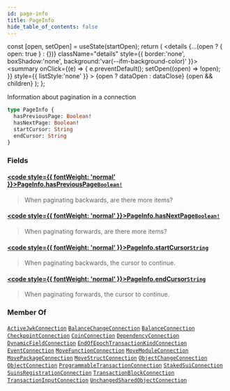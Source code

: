 ```yaml
---
id: page-info
title: PageInfo
hide_table_of_contents: false
---
```









  const [open, setOpen] = useState(startOpen);
  return (
    <details {...(open ? { open: true } : {})} className="details" style={{ border:'none', boxShadow:'none', background:'var(--ifm-background-color)' }}>
      <summary
        onClick={(e) => {
          e.preventDefault();
          setOpen((open) => !open);
        }}
        style={{ listStyle:'none' }}
      >
      {open ? dataOpen : dataClose}
      </summary>
      {open && children}
    </details>
  );
};








Information about pagination in a connection


```graphql
type PageInfo {
  hasPreviousPage: Boolean!
  hasNextPage: Boolean!
  startCursor: String
  endCursor: String
}
```




### Fields

#### [<code style={{ fontWeight: 'normal' }}>PageInfo.<b>hasPreviousPage</b></code>](#)<Bullet />[`Boolean!`](/references/sui-api/graphql/reference/scalars/boolean) <Badge class="badge badge--secondary" text="non-null"/> <Badge class="badge badge--secondary" text="scalar"/> 
> 
> 
> When paginating backwards, are there more items?
> 

#### [<code style={{ fontWeight: 'normal' }}>PageInfo.<b>hasNextPage</b></code>](#)<Bullet />[`Boolean!`](/references/sui-api/graphql/reference/scalars/boolean) <Badge class="badge badge--secondary" text="non-null"/> <Badge class="badge badge--secondary" text="scalar"/> 
> 
> 
> When paginating forwards, are there more items?
> 

#### [<code style={{ fontWeight: 'normal' }}>PageInfo.<b>startCursor</b></code>](#)<Bullet />[`String`](/references/sui-api/graphql/reference/scalars/string) <Badge class="badge badge--secondary" text="scalar"/> 
> 
> 
> When paginating backwards, the cursor to continue.
> 

#### [<code style={{ fontWeight: 'normal' }}>PageInfo.<b>endCursor</b></code>](#)<Bullet />[`String`](/references/sui-api/graphql/reference/scalars/string) <Badge class="badge badge--secondary" text="scalar"/> 
> 
> 
> When paginating forwards, the cursor to continue.
> 



### Member Of

[`ActiveJwkConnection`](/references/sui-api/graphql/reference/objects/active-jwk-connection)  <Badge class="badge badge--secondary" text="object"/><Bullet />[`BalanceChangeConnection`](/references/sui-api/graphql/reference/objects/balance-change-connection)  <Badge class="badge badge--secondary" text="object"/><Bullet />[`BalanceConnection`](/references/sui-api/graphql/reference/objects/balance-connection)  <Badge class="badge badge--secondary" text="object"/><Bullet />[`CheckpointConnection`](/references/sui-api/graphql/reference/objects/checkpoint-connection)  <Badge class="badge badge--secondary" text="object"/><Bullet />[`CoinConnection`](/references/sui-api/graphql/reference/objects/coin-connection)  <Badge class="badge badge--secondary" text="object"/><Bullet />[`DependencyConnection`](/references/sui-api/graphql/reference/objects/dependency-connection)  <Badge class="badge badge--secondary" text="object"/><Bullet />[`DynamicFieldConnection`](/references/sui-api/graphql/reference/objects/dynamic-field-connection)  <Badge class="badge badge--secondary" text="object"/><Bullet />[`EndOfEpochTransactionKindConnection`](/references/sui-api/graphql/reference/objects/end-of-epoch-transaction-kind-connection)  <Badge class="badge badge--secondary" text="object"/><Bullet />[`EventConnection`](/references/sui-api/graphql/reference/objects/event-connection)  <Badge class="badge badge--secondary" text="object"/><Bullet />[`MoveFunctionConnection`](/references/sui-api/graphql/reference/objects/move-function-connection)  <Badge class="badge badge--secondary" text="object"/><Bullet />[`MoveModuleConnection`](/references/sui-api/graphql/reference/objects/move-module-connection)  <Badge class="badge badge--secondary" text="object"/><Bullet />[`MovePackageConnection`](/references/sui-api/graphql/reference/objects/move-package-connection)  <Badge class="badge badge--secondary" text="object"/><Bullet />[`MoveStructConnection`](/references/sui-api/graphql/reference/objects/move-struct-connection)  <Badge class="badge badge--secondary" text="object"/><Bullet />[`ObjectChangeConnection`](/references/sui-api/graphql/reference/objects/object-change-connection)  <Badge class="badge badge--secondary" text="object"/><Bullet />[`ObjectConnection`](/references/sui-api/graphql/reference/objects/object-connection)  <Badge class="badge badge--secondary" text="object"/><Bullet />[`ProgrammableTransactionConnection`](/references/sui-api/graphql/reference/objects/programmable-transaction-connection)  <Badge class="badge badge--secondary" text="object"/><Bullet />[`StakedSuiConnection`](/references/sui-api/graphql/reference/objects/staked-sui-connection)  <Badge class="badge badge--secondary" text="object"/><Bullet />[`SuinsRegistrationConnection`](/references/sui-api/graphql/reference/objects/suins-registration-connection)  <Badge class="badge badge--secondary" text="object"/><Bullet />[`TransactionBlockConnection`](/references/sui-api/graphql/reference/objects/transaction-block-connection)  <Badge class="badge badge--secondary" text="object"/><Bullet />[`TransactionInputConnection`](/references/sui-api/graphql/reference/objects/transaction-input-connection)  <Badge class="badge badge--secondary" text="object"/><Bullet />[`UnchangedSharedObjectConnection`](/references/sui-api/graphql/reference/objects/unchanged-shared-object-connection)  <Badge class="badge badge--secondary" text="object"/>

